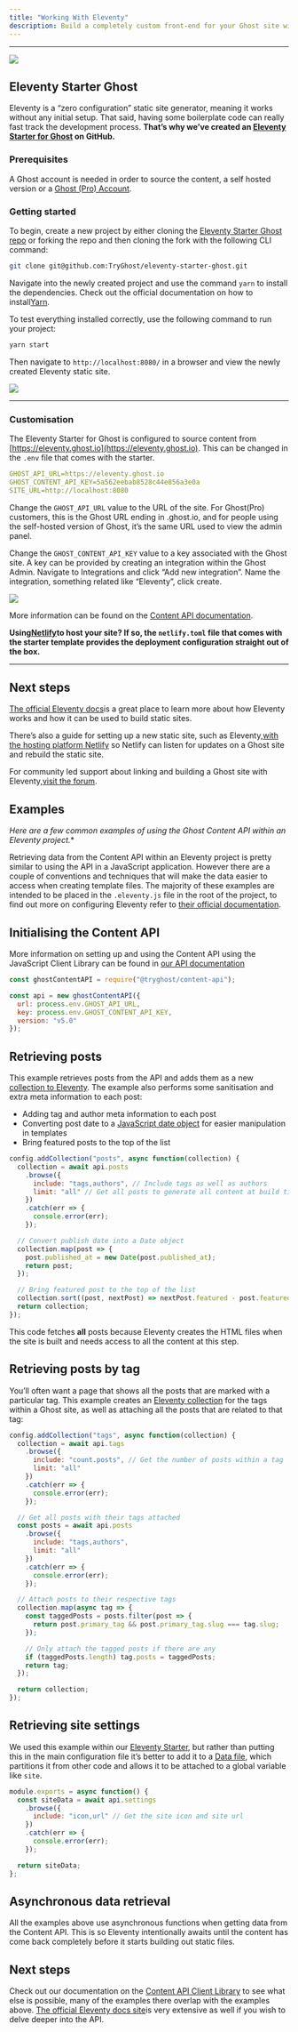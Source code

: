 ```yaml
---
title: "Working With Eleventy"
description: Build a completely custom front-end for your Ghost site with the flexibility of Static Site Generator [Eleventy](http://11ty.io).
---
```


***

<Frame>
  <img src="/images/0ed9faae-admin-api-eleventy-diagram_hu5ba97386724b594b90daeca2cbf04049_20855_1000x0_resize_q100_h2_box_3.webp" />
</Frame>

## Eleventy Starter Ghost

Eleventy is a “zero configuration” static site generator, meaning it works without any initial setup. That said, having some boilerplate code can really fast track the development process. **That’s why we’ve created an [Eleventy Starter for Ghost](https://github.com/TryGhost/eleventy-starter-ghost) on GitHub.**

### Prerequisites

A Ghost account is needed in order to source the content, a self hosted version or a [Ghost (Pro) Account](/pricing/).

### Getting started

To begin, create a new project by either cloning the [Eleventy Starter Ghost repo](https://github.com/TryGhost/eleventy-starter-ghost) or forking the repo and then cloning the fork with the following CLI command:

```bash
git clone git@github.com:TryGhost/eleventy-starter-ghost.git
```

Navigate into the newly created project and use the command `yarn` to install the dependencies. Check out the official documentation on how to install[Yarn](https://yarnpkg.com/en/docs/install#mac-stable).

To test everything installed correctly, use the following command to run your project:

```bash
yarn start
```

Then navigate to `http://localhost:8080/` in a browser and view the newly created Eleventy static site.

<Frame>
  <img src="/images/c8f5e69c-11ty-demo-screenshot_hu790d07d965c54347e81f228a6b805163_953696_1426x0_resize_q100_h2_box_3.webp" />
</Frame>

***

### Customisation

The Eleventy Starter for Ghost is configured to source content from [https://eleventy.ghost.io](https://eleventy.ghost.io). This can be changed in the `.env` file that comes with the starter.

```yaml
GHOST_API_URL=https://eleventy.ghost.io
GHOST_CONTENT_API_KEY=5a562eebab8528c44e856a3e0a
SITE_URL=http://localhost:8080
```

Change the `GHOST_API_URL` value to the URL of the site. For Ghost(Pro) customers, this is the Ghost URL ending in .ghost.io, and for people using the self-hosted version of Ghost, it’s the same URL used to view the admin panel.

Change the `GHOST_CONTENT_API_KEY` value to a key associated with the Ghost site. A key can be provided by creating an integration within the Ghost Admin. Navigate to Integrations and click “Add new integration”. Name the integration, something related like “Eleventy”, click create.

<Frame>
  <img src="/images/d3673af2-apikey_huc23d3a1fbe859434094a9db94f574d9a_265920_2920x0_resize_q100_h2_box_3.webp" />
</Frame>

More information can be found on the [Content API documentation](/content-api/#key).

**Using[Netlify](https://www.netlify.com/)to host your site? If so, the `netlify.toml` file that comes with the starter template provides the deployment configuration straight out of the box.**

***

## Next steps

[The official Eleventy docs](https://www.11ty.io/docs)is a great place to learn more about how Eleventy works and how it can be used to build static sites.

There’s also a guide for setting up a new static site, such as Eleventy,[with the hosting platform Netlify](/integrations/netlify/) so Netlify can listen for updates on a Ghost site and rebuild the static site.

For community led support about linking and building a Ghost site with Eleventy,[visit the forum](https://forum.ghost.org/c/themes/).

## Examples

*Here are a few common examples of using the Ghost Content API within an Eleventy project.*\*

Retrieving data from the Content API within an Eleventy project is pretty similar to using the API in a JavaScript application. However there are a couple of conventions and techniques that will make the data easier to access when creating template files. The majority of these examples are intended to be placed in the `.eleventy.js` file in the root of the project, to find out more on configuring Eleventy refer to [their official documentation](https://www.11ty.io/docs/config/).

## Initialising the Content API

More information on setting up and using the Content API using the JavaScript Client Library can be found in [our API documentation](/content-api/javascript/)

```js
const ghostContentAPI = require("@tryghost/content-api");

const api = new ghostContentAPI({
  url: process.env.GHOST_API_URL,
  key: process.env.GHOST_CONTENT_API_KEY,
  version: "v5.0"
});
```

## Retrieving posts

This example retrieves posts from the API and adds them as a new [collection to Eleventy](https://www.11ty.io/docs/collections/). The example also performs some sanitisation and extra meta information to each post:

* Adding tag and author meta information to each post
* Converting post date to a [JavaScript date object](https://developer.mozilla.org/en-US/docs/Web/JavaScript/Reference/Global_Objects/Date) for easier manipulation in templates
* Bring featured posts to the top of the list

```js
config.addCollection("posts", async function(collection) {
  collection = await api.posts
    .browse({
      include: "tags,authors", // Include tags as well as authors
      limit: "all" // Get all posts to generate all content at build time
    })
    .catch(err => {
      console.error(err);
    });

  // Convert publish date into a Date object
  collection.map(post => {
    post.published_at = new Date(post.published_at);
    return post;
  });

  // Bring featured post to the top of the list
  collection.sort((post, nextPost) => nextPost.featured - post.featured);
  return collection;
});
```

This code fetches **all** posts because Eleventy creates the HTML files when the site is built and needs access to all the content at this step.

## Retrieving posts by tag

You’ll often want a page that shows all the posts that are marked with a particular tag. This example creates an [Eleventy collection](https://www.11ty.io/docs/collections/) for the tags within a Ghost site, as well as attaching all the posts that are related to that tag:

```js
config.addCollection("tags", async function(collection) {
  collection = await api.tags
    .browse({
      include: "count.posts", // Get the number of posts within a tag
      limit: "all"
    })
    .catch(err => {
      console.error(err);
    });

  // Get all posts with their tags attached
  const posts = await api.posts
    .browse({
      include: "tags,authors",
      limit: "all"
    })
    .catch(err => {
      console.error(err);
    });

  // Attach posts to their respective tags
  collection.map(async tag => {
    const taggedPosts = posts.filter(post => {
      return post.primary_tag && post.primary_tag.slug === tag.slug;
    });

    // Only attach the tagged posts if there are any
    if (taggedPosts.length) tag.posts = taggedPosts;
    return tag;
  });

  return collection;
});
```

## Retrieving site settings

We used this example within our [Eleventy Starter](https://github.com/TryGhost/eleventy-starter-ghost), but rather than putting this in the main configuration file it’s better to add it to a [Data file](https://www.11ty.io/docs/data/), which partitions it from other code and allows it to be attached to a global variable like `site`.

```js
module.exports = async function() {
  const siteData = await api.settings
    .browse({
      include: "icon,url" // Get the site icon and site url
    })
    .catch(err => {
      console.error(err);
    });

  return siteData;
};
```

## Asynchronous data retrieval

All the examples above use asynchronous functions when getting data from the Content API. This is so Eleventy intentionally awaits until the content has come back completely before it starts building out static files.

## Next steps

Check out our documentation on the [Content API Client Library](/content-api/javascript/) to see what else is possible, many of the examples there overlap with the examples above. [The official Eleventy docs site](https://www.11ty.io/docs)is very extensive as well if you wish to delve deeper into the API.